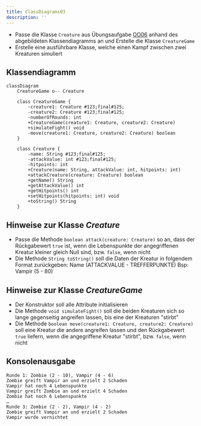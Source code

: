 ```yaml
---
title: ClassDiagrams03
description: ''
---
```



- Passe die Klasse `Creature` aus Übungsaufgabe [OO06](../oo/oo06) anhand des
  abgebildeten Klassendiagramms an und Erstelle die Klasse `CreatureGame`
- Erstelle eine ausführbare Klasse, welche einen Kampf zwischen zwei Kreaturen
  simuliert

## Klassendiagramm

```mermaid
classDiagram
    CreatureGame o-- Creature

    class CreatureGame {
        -creature1: Creature #123;final#125;
        -creature2: Creature #123;final#125;
        -numberOfRounds: int
        +CreatureGame(creature1: Creature, creature2: Creature)
        +simulateFight() void
        -move(creature1: Creature, creature2: Creature) boolean
    }

    class Creature {
        -name: String #123;final#125;
        -attackValue: int #123;final#125;
        -hitpoints: int
        +Creature(name: String, attackValue: int, hitpoints: int)
        +attackCreature(creature: Creature) boolean
        +getName() String
        +getAttackValue() int
        +getHitpoints() int
        +setHitpoints(hitpoints: int) void
        +toString() String
    }
```

## Hinweise zur Klasse _Creature_

- Passe die Methode `boolean attack(creature: Creature)` so an, dass der
  Rückgabewert `true` ist, wenn die Lebenspunkte der angegriffenen Kreatur
  kleiner gleich Null sind, bzw. `false`, wenn nicht
- Die Methode `String toString()` soll die Daten der Kreatur in folgendem Format
  zurückgeben: Name (ATTACKVALUE - TREFFERPUNKTE) Bsp: Vampir (5 - 80)

## Hinweise zur Klasse _CreatureGame_

- Der Konstruktor soll alle Attribute initialisieren
- Die Methode `void simulateFight()` soll die beiden Kreaturen sich so lange
  gegenseitig angreifen lassen, bis eine der Kreaturen "stirbt"
- Die Methode `boolean move(creature1: Creature, creature2: Creature)` soll eine
  Kreatur die andere angreifen lassen und den Rückgabewert `true` liefern, wenn
  die angegriffene Kreatur "stirbt", bzw. `false`, wenn nicht

## Konsolenausgabe

```console
Runde 1: Zombie (2 - 10), Vampir (4 - 6)
Zombie greift Vampir an und erzielt 2 Schaden
Vampir hat noch 4 Lebenspunkte
Vampir greift Zombie an und erzielt 4 Schaden
Zombie hat noch 6 Lebenspunkte
…
Runde 3: Zombie (2 - 2), Vampir (4 - 2)
Zombie greift Vampir an und erzielt 2 Schaden
Vampir wurde vernichtet
```

<Exercise pullRequest="38" branchSuffix="class-diagrams/03" />
